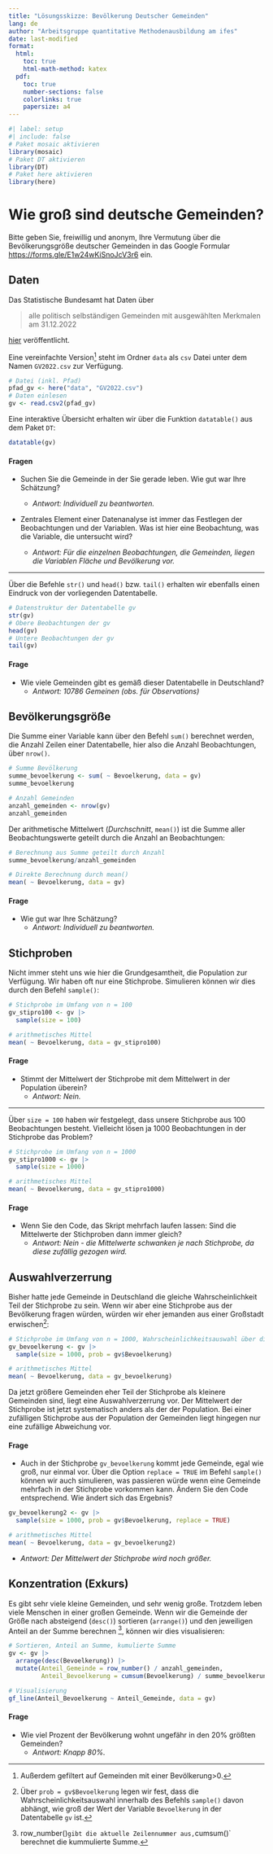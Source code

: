 ```yaml
---
title: "Lösungsskizze: Bevölkerung Deutscher Gemeinden"
lang: de
author: "Arbeitsgruppe quantitative Methodenausbildung am ifes"
date: last-modified
format: 
  html:
    toc: true
    html-math-method: katex
  pdf:
    toc: true
    number-sections: false
    colorlinks: true 
    papersize: a4
---
```


```r
#| label: setup
#| include: false
# Paket mosaic aktivieren
library(mosaic)
# Paket DT aktivieren
library(DT)
# Paket here aktivieren
library(here)
```

# Wie groß sind deutsche Gemeinden?

Bitte geben Sie, freiwillig und anonym, Ihre Vermutung über die Bevölkerungsgröße deutscher Gemeinden in das Google Formular <https://forms.gle/E1w24wKiSnoJcV3r6> ein.

## Daten

Das Statistische Bundesamt hat Daten über

> alle politisch selbständigen Gemeinden mit ausgewählten Merkmalen am 31.12.2022

[hier](https://www.destatis.de/DE/Themen/Laender-Regionen/Regionales/Gemeindeverzeichnis/Administrativ/Archiv/GVAuszugJ/31122022_Auszug_GV.html) veröffentlicht.

Eine vereinfachte Version[^1] steht im Ordner `data` als `csv` Datei unter dem Namen `GV2022.csv` zur Verfügung.

[^1]: Außerdem gefiltert auf Gemeinden mit einer Bevölkerung\>0.

```r
# Datei (inkl. Pfad)
pfad_gv <- here("data", "GV2022.csv")
# Daten einlesen
gv <- read.csv2(pfad_gv)
```

Eine interaktive Übersicht erhalten wir über die Funktion `datatable()` aus dem Paket `DT`:

```r
datatable(gv)
```

#### Fragen

-   Suchen Sie die Gemeinde in der Sie gerade leben. Wie gut war Ihre Schätzung?

    -   *Antwort: Individuell zu beantworten.*

-   Zentrales Element einer Datenanalyse ist immer das Festlegen der Beobachtungen und der Variablen. Was ist hier eine Beobachtung, was die Variable, die untersucht wird?

    -   *Antwort: Für die einzelnen Beobachtungen, die Gemeinden, liegen die Variablen Fläche und Bevölkerung vor.*

------------------------------------------------------------------------

Über die Befehle `str()` und `head()` bzw. `tail()` erhalten wir ebenfalls einen Eindruck von der vorliegenden Datentabelle.

```r
# Datenstruktur der Datentabelle gv
str(gv)
# Obere Beobachtungen der gv
head(gv)
# Untere Beobachtungen der gv
tail(gv)
```

#### Frage

-   Wie viele Gemeinden gibt es gemäß dieser Datentabelle in Deutschland?
    -   *Antwort: 10786 Gemeinen (obs. für Observations)*

## Bevölkerungsgröße

Die Summe einer Variable kann über den Befehl `sum()` berechnet werden, die Anzahl Zeilen einer Datentabelle, hier also die Anzahl Beobachtungen, über `nrow()`.

```r
# Summe Bevölkerung
summe_bevoelkerung <- sum( ~ Bevoelkerung, data = gv)
summe_bevoelkerung

# Anzahl Gemeinden
anzahl_gemeinden <- nrow(gv)
anzahl_gemeinden
```

Der arithmetische Mittelwert (*Durchschnitt*, `mean()`) ist die Summe aller Beobachtungswerte geteilt durch die Anzahl an Beobachtungen:

```r
# Berechnung aus Summe geteilt durch Anzahl
summe_bevoelkerung/anzahl_gemeinden

# Direkte Berechnung durch mean()
mean( ~ Bevoelkerung, data = gv)
```

#### Frage

-   Wie gut war Ihre Schätzung?
    -   *Antwort: Individuell zu beantworten.*

## Stichproben

Nicht immer steht uns wie hier die Grundgesamtheit, die Population zur Verfügung. Wir haben oft nur eine Stichprobe. Simulieren können wir dies durch den Befehl `sample()`:

```r
# Stichprobe im Umfang von n = 100
gv_stipro100 <- gv |>
  sample(size = 100)

# arithmetisches Mittel
mean( ~ Bevoelkerung, data = gv_stipro100)
```

#### Frage

-   Stimmt der Mittelwert der Stichprobe mit dem Mittelwert in der Population überein?
    -   *Antwort: Nein.*

------------------------------------------------------------------------

Über `size = 100` haben wir festgelegt, dass unsere Stichprobe aus 100 Beobachtungen besteht. Vielleicht lösen ja 1000 Beobachtungen in der Stichprobe das Problem?

```r
# Stichprobe im Umfang von n = 1000
gv_stipro1000 <- gv |>
  sample(size = 1000)

# arithmetisches Mittel
mean( ~ Bevoelkerung, data = gv_stipro1000)
```

#### Frage

-   Wenn Sie den Code, das Skript mehrfach laufen lassen: Sind die Mittelwerte der Stichproben dann immer gleich?
    -   *Antwort: Nein - die Mittelwerte schwanken je nach Stichprobe, da diese zufällig gezogen wird.*

## Auswahlverzerrung

Bisher hatte jede Gemeinde in Deutschland die gleiche Wahrscheinlichkeit Teil der Stichprobe zu sein. Wenn wir aber eine Stichprobe aus der Bevölkerung fragen würden, würden wir eher jemanden aus einer Großstadt erwischen[^2]:

[^2]: Über `prob = gv$Bevoelkerung` legen wir fest, dass die Wahrscheinlichkeitsauswahl innerhalb des Befehls `sample()` davon abhängt, wie groß der Wert der Variable `Bevoelkerung` in der Datentabelle `gv` ist.

```r
# Stichprobe im Umfang von n = 1000, Wahrscheinlichkeitsauswahl über die Variable Bevoelkerung
gv_bevoelkerung <- gv |>
  sample(size = 1000, prob = gv$Bevoelkerung)

# arithmetisches Mittel
mean( ~ Bevoelkerung, data = gv_bevoelkerung)
```

Da jetzt größere Gemeinden eher Teil der Stichprobe als kleinere Gemeinden sind, liegt eine Auswahlverzerrung vor. Der Mittelwert der Stichprobe ist jetzt systematisch anders als der der Population. Bei einer zufälligen Stichprobe aus der Population der Gemeinden liegt hingegen nur eine zufällige Abweichung vor.

#### Frage

-   Auch in der Stichprobe `gv_bevoelkerung` kommt jede Gemeinde, egal wie groß, nur einmal vor. Über die Option `replace = TRUE` im Befehl `sample()` können wir auch simulieren, was passieren würde wenn eine Gemeinde mehrfach in der Stichprobe vorkommen kann. Ändern Sie den Code entsprechend. Wie ändert sich das Ergebnis?

```r
gv_bevoelkerung2 <- gv |>
  sample(size = 1000, prob = gv$Bevoelkerung, replace = TRUE)

# arithmetisches Mittel
mean( ~ Bevoelkerung, data = gv_bevoelkerung2)
```

-   *Antwort: Der Mittelwert der Stichprobe wird noch größer.*

## Konzentration (Exkurs)

Es gibt sehr viele kleine Gemeinden, und sehr wenig große. Trotzdem leben viele Menschen in einer großen Gemeinde. Wenn wir die Gemeinde der Größe nach absteigend (`desc()`) sortieren (`arrange()`) und den jeweiligen Anteil an der Summe berechnen [^3], können wir dies visualisieren:

[^3]: row_number()`gibt die aktuelle Zeilennummer aus,`cumsum()\` berechnet die kummulierte Summe.

```r
# Sortieren, Anteil an Summe, kumulierte Summe
gv <- gv |>
  arrange(desc(Bevoelkerung)) |>
  mutate(Anteil_Gemeinde = row_number() / anzahl_gemeinden,
         Anteil_Bevoelkerung = cumsum(Bevoelkerung) / summe_bevoelkerung)

# Visualisierung
gf_line(Anteil_Bevoelkerung ~ Anteil_Gemeinde, data = gv)
```

#### Frage

-   Wie viel Prozent der Bevölkerung wohnt ungefähr in den 20% größten Gemeinden?
    -   *Antwort: Knapp 80%.*
